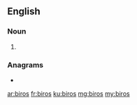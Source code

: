 ==English==

===Noun===
{{head|en|noun plural form}}

# {{plural of|biro|lang=en}}

===Anagrams===
* {{l|en|Boris}}

[[ar:biros]]
[[fr:biros]]
[[ku:biros]]
[[mg:biros]]
[[my:biros]]
